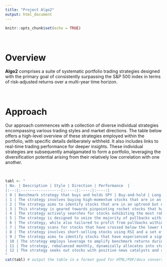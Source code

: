 ```yaml
---
title: "Project Algo2"
output: html_document
---
```


```r
knitr::opts_chunk$set(echo = TRUE)
```

&nbsp;

# Overview
 
**Algo2** comprises a suite of systematic portfolio trading strategies designed with the primary goal of consistently surpassing the S&P 500 index in terms of risk-adjusted returns over a multi-year time horizon.

&nbsp;

# Approach

Our approach commences with a collection of diverse individual strategies encompassing various trading styles and market directions. The table below offers a high-level overview of these strategies employed within the portfolio, with specific details deliberately withheld. It also includes links to real-time trading performance for deeper insights. These individual strategies are subsequently amalgamated to form a portfolio, leveraging the diversification potential arising from their relatively low correlation with one another.

&nbsp;

```r
tabl <- "
| No. | Description | Style | Direction | Performance  |
|:--:|:------------------|:----:|:----:|:----:|
| 0 | Benchmark strategy that buys and holds SPY | Buy-and-hold | Long | [Link]() |
| 1 | The strategy involves buying high-momentum stocks that are in an upward trend and employs trailing stops to secure profits. | Trend-following | Long | [Link]() |
| 2 | The strategy aims to identify stocks that are in an uptrend but exhibit low volatility, with the belief that these stocks present an opportunity for a more consistent and steady price appreciation. | Trend-following | Long | [Link]()
| 3 | This strategy is geared towards pinpointing rocket stocks that have recently achieved all-time highs, validated by a surge in trading volume, with the anticipation that these stocks will maintain their upward momentum in the near future. | Trend-following | Long | [Link]() |
| 4 | The strategy actively searches for stocks exhibiting the most robust momentum, characterized by a consistent upward trajectory, and anticipates sustained growth in the foreseeable future. | Trend-following | Long | [Link]() |
| 5 | The strategy is designed to seize the majority of pullbacks within an uptrend when the stocks become oversold, based on the percentage drop. | Mean-reversion | Long | [Link]() |
| 6 | The strategy, while also tailored to profit from pullbacks within an uptrend, employs a selection process that relies on advanced technical indicators like RSI and ADX. | Mean-reversion | Long | [Link]() |
| 7 | The strategy scans for stocks that have crossed below the lower Bollinger Band, while also considering trader sentiment, in order to pinpoint stocks that are poised for potential rebounds. | Mean-reversion | Long | [Link]() |
| 8 | The strategy involves short-selling stocks using RSI and a set of additional technical indicators as a hedge when the overall market is in a downtrend. | Mean-reversion | Short | [Link]() |
| 9 | The strategy aims to identify stocks that have experienced a significant recent surge in price, anticipating a high probability of correction and a return to their mean or average value. | Mean-reversion | Short | [Link]() |
| 10 | The strategy employs leverage to amplify benchmark returns during bull markets and switches to Treasury bills to manage risks measure during bear markets. | Leverage trading | Long | [Link]() |
| 11 | The strategy, rebalanced monthly, dynamically allocates into stock funds and bond funds aiming for consitent return. | Sector rotation | Long | [Link]() |
| 12 | The strategy seeks out stocks with positive news catalysts and aims to capitalize on their intraday price growth within the same trading session. | Day trading | Long | [Link]() |
"
cat(tabl) # output the table in a format good for HTML/PDF/docx conversion
```

&nbsp;